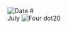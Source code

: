 
<Image src="/title-imprint.png" height={50} width={50} alt="Date" className="title-imprint"/>
# <div id="date">July <Image className="four-dot" src="/four-dot.png" height={15} width={15} alt="Four dot" />20</div>

